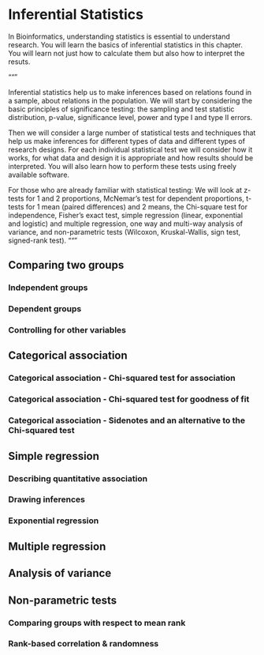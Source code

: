 # Inferential Statistics

In Bioinformatics, understanding statistics is essential to understand research. You will learn the basics of inferential statistics in this chapter. You will learn not just how to calculate them but also how to interpret the resuts. 

"""

Inferential statistics help us to make inferences based on relations found in a sample, about relations in the population. We will start by considering the basic principles of significance testing: the sampling and test statistic distribution, p-value, significance level, power and type I and type II errors.

Then we will consider a large number of statistical tests and techniques that help us make inferences for different types of data and different types of research designs. For each individual statistical test we will consider how it works, for what data and design it is appropriate and how results should be interpreted. You will also learn how to perform these tests using freely available software.

For those who are already familiar with statistical testing: We will look at z-tests for 1 and 2 proportions, McNemar's test for dependent proportions, t-tests for 1 mean (paired differences) and 2 means, the Chi-square test for independence, Fisher’s exact test, simple regression (linear, exponential and logistic) and multiple regression, one way and multi-way analysis of variance, and non-parametric tests (Wilcoxon, Kruskal-Wallis, sign test, signed-rank test).
"""



## Comparing two groups

### Independent groups

### Dependent groups


### Controlling for other variables


## Categorical association


### Categorical association - Chi-squared test for association


### Categorical association - Chi-squared test for goodness of fit


### Categorical association - Sidenotes and an alternative to the Chi-squared test


## Simple regression


###  Describing quantitative association

###  Drawing inferences

### Exponential regression

## Multiple regression

## Analysis of variance


## Non-parametric tests

### Comparing groups with respect to mean rank

### Rank-based correlation & randomness


### 




